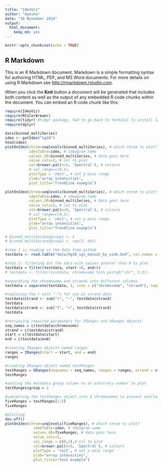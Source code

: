 ```yaml
---
title: "IdeoViz"
author: "Ayesha"
date: "16 November 2018"
output: 
  html_document:
    keep_md: yes
---
```


```r
knitr::opts_chunk$set(echo = TRUE)
```

## R Markdown

This is an R Markdown document. Markdown is a simple formatting syntax for authoring HTML, PDF, and MS Word documents. For more details on using R Markdown see <http://rmarkdown.rstudio.com>.

When you click the **Knit** button a document will be generated that includes both content as well as the output of any embedded R code chunks within the document. You can embed an R code chunk like this:

```r
require(IdeoViz)
require(RColorBrewer)
require(tidyr) #tidyr package, had to go back to terminal to install lol
require(dplyr)
```

```r
data(binned_multiSeries)
ideo <- getIdeo("hg38")
head(ideo)
plotOnIdeo(chrom=seqlevels(binned_multiSeries), # which chrom to plot?
           ideoTable=ideo, # ideogram name
           values_GR=binned_multiSeries, # data goes here
           value_cols=1, # col to plot
           col=brewer.pal(n=5, 'Spectral'), # colours
           # val_range=c(0,3),
           plotType = 'rect', # set y-axis range
           ylab="array intensities",
           plot_title="Trendline example")

plotOnIdeo(chrom=seqlevels(binned_multiSeries), # which chrom to plot?
           ideoTable=ideo, # ideogram name
           values_GR=binned_multiSeries, # data goes here
           value_cols=2, # col to plot
           col=brewer.pal(n=5, 'Spectral'), # colours
           # val_range=c(0,3),
           plotType = 'rect', # set y-axis range
           ylab="array intensities",
           plot_title="Trendline example")

# binned_multiSeries$group1 <- 2
# binned_multiSeries$group2 <- rep(3, 461)

```





```r
#step 1 is reading in the data from github
testdata <- read.table("data/hg38_igv_manual_by_side.bed", col.names = c("Chromosome_and_strand", "start", "end"), stringsAsFactors = FALSE) 

#step 2: filtering out the data with values greater than 0 to plot
testdata = filter(testdata, start >0, end>0) 
# testdata <- filter(testdata, chromosome %in% paste0("chr", 1:3))

#separating the chromosome and strands into different columns
testdata = separate(testdata, 1, into = c("chromosome", "strand"), sep="_", remove = TRUE) #using tidyverse's function 

#replacing the r with "-"s for use as strand data
testdata$strand <- sub("r", "-", testdata$strand) 
testdata
testdata$strand <- sub("f", "+", testdata$strand)
testdata 

#retrieving required parameters for IRanges and GRanges objects
seq_names = c(testdata$chromosome)
strand = c(testdata$strand)
start = c(testdata$start)
end = c(testdata$end)

#creating IRanges objectn named ranges
ranges = IRanges(start = start, end = end)
ranges

#creating GRanges object named testRanges
testRanges = GRanges(seqnames = seq_names, ranges = ranges, strand = strand)
testRanges

#setting the metadata group column to an arbitrary number to plot
testRanges$group = 2

#subsetting the testRanges object into 3 chromosomes to prevent overload on the plotting function
fiveRanges = testRanges[1:5]
fiveRanges

#plotting
dev.off()
plotOnIdeo(chrom=seqlevels(fiveRanges), # which chrom to plot?
             ideoTable=ideo, # ideogram name
             values_GR=fiveRanges, # data goes here
             value_cols=1,
             val_range = c(0,2),# col to plot
             col=brewer.pal(n=5, 'Spectral'), # colours
             plotType = 'rect', # set y-axis range
             ylab="array intensities",
             plot_title="test example")


``` 

